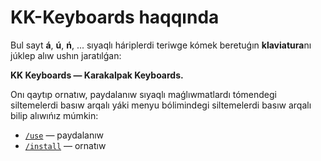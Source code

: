 # KK-Keyboards haqqında

Bul sayt **á**, **ú**, **ń**, ... sıyaqlı háriplerdi teriwge kómek beretuǵın **klaviatura**nı júklep alıw ushın jaratılǵan:

**KK Keyboards — Karakalpak Keyboards.**

Onı qaytıp ornatıw, paydalanıw sıyaqlı maǵlıwmatlardı tómendegi siltemelerdi basıw arqalı yáki menyu bólimindegi siltemelerdi basıw arqalı bilip alıwıńız múmkin:

- [`/use`](/use) — paydalanıw
- [`/install`](/install) — ornatıw
